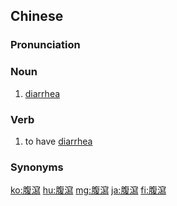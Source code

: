{{also|腹泻}}
==Chinese==
{{zh-forms|s=腹泻}}

===Pronunciation===
{{zh-pron
|m=fùxiè
|c=fuk1 se3
|cat=n,v
}}

===Noun===
{{zh-noun}}

# [[diarrhea]]

===Verb===
{{zh-verb}}

# to have [[diarrhea]]

===Synonyms===
{{zh-dial}}

[[ko:腹瀉]]
[[hu:腹瀉]]
[[mg:腹瀉]]
[[ja:腹瀉]]
[[fi:腹瀉]]